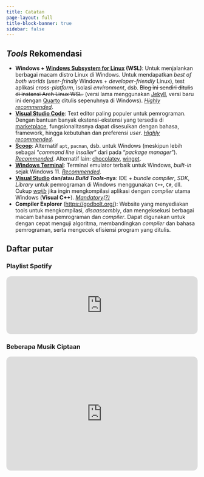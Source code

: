 ```yaml
---
title: Catatan
page-layout: full
title-block-banner: true
sidebar: false
---
```


## *Tools* Rekomendasi

* **Windows + [Windows Subsystem for Linux](https://ubuntu.com/wsl) (WSL)**: Untuk menjalankan berbagai macam distro Linux di Windows. Untuk mendapatkan *best of both worlds* (*user-frindly* Windows + *developer-friendly* Linux), test aplikasi *cross-platform*, isolasi *environment*, dsb. ~~Blog ini sendiri ditulis di instansi Arch Linux WSL.~~ (versi lama menggunakan [Jekyll](https://jekyllrb.com/), versi baru ini dengan [Quarto](https://quarto.org/) ditulis sepenuhnya di Windows). *<u>Highly recommended</u>*.
* **[Visual Studio Code](https://code.visualstudio.com/)**: Text editor paling populer untuk pemrograman. Dengan bantuan banyak ekstensi-ekstensi yang tersedia di [marketplace](https://marketplace.visualstudio.com/vscode), fungsionalitasnya dapat disesuikan dengan bahasa, framework, hingga kebutuhan dan preferensi *user*. *<u>Highly recommended</u>*.
* **[Scoop](https://scoop.sh/)**: Alternatif `apt`, `pacman`, dsb. untuk Windows (meskipun lebih sebagai "*command line insaller*" dari pada "*package manager*"). *<u>Recommended</u>*. Alternatif lain: [chocolatey](https://chocolatey.org/), [winget](https://learn.microsoft.com/en-us/windows/package-manager/winget/).
* **[Windows Terminal](https://apps.microsoft.com/store/detail/windows-terminal/9N0DX20HK701?hl=en-id&gl=id&rtc=1)**: Terminal emulator terbaik untuk Windows, *built-in* sejak Windows 11. *<u>Recommended</u>*.
* **[Visual Studio](https://visualstudio.microsoft.com/) dan/atau *Build Tools*-nya**: IDE + *bundle compiler*, *SDK*, *Library* untuk pemrograman di Windows menggunakan `C++`, `C#`, dll. Cukup *<u>wajib</u>* jika ingin mengkompilasi aplikasi dengan *compiler* utama Windows (**Visual C++**). *<u>Mandatory(?)</u>*
* **Compiler Explorer** ([https://godbolt.org/](https://godbolt.org/)): Website yang menyediakan tools untuk mengkompilasi, *disaassembly*, dan mengeksekusi berbagai macam bahasa pemrograman dan *compiler*. Dapat digunakan untuk dengan cepat menguji algoritma, membandingkan *compiler* dan bahasa pemrograman, serta mengecek efisiensi program yang ditulis. 

## Daftar putar

### Playlist Spotify
<iframe style="border-radius:12px" src="https://open.spotify.com/embed/playlist/1pRUegvRQ21Q9VhFj0ZOhV?utm_source=generator" width="100%" height="152" frameBorder="0" allowfullscreen="" allow="autoplay; clipboard-write; encrypted-media; fullscreen; picture-in-picture" loading="lazy"></iframe>

### Beberapa Musik Ciptaan
<iframe width="100%" height="300" scrolling="no" frameborder="no" allow="autoplay" src="https://w.soundcloud.com/player/?url=https%3A//api.soundcloud.com/playlists/1211233792&color=%23ff5500&auto_play=false&hide_related=false&show_comments=true&show_user=true&show_reposts=false&show_teaser=true&visual=true" style="border-radius:12px"></iframe>